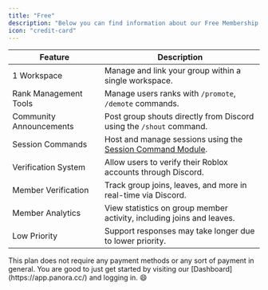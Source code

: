 ---
title: "Free"
description: "Below you can find information about our Free Membership."
icon: "credit-card"
---

| Feature                 | Description                                                                                    |
| ----------------------- | ---------------------------------------------------------------------------------------------- |
| 1 Workspace             | Manage and link your group within a single workspace.                                          |
| Rank Management Tools   | Manage users ranks with `/promote`, `/demote` commands.                                        |
| Community Announcements | Post group shouts directly from Discord using the `/shout` command.                            |
| Session Commands        | Host and manage sessions using the [Session Command Module](/workspace-docs/session-commands). |
| Verification System     | Allow users to verify their Roblox accounts through Discord.                                   |
| Member Verification     | Track group joins, leaves, and more in real-time via Discord.                                  |
| Member Analytics        | View statistics on group member activity, including joins and leaves.                          |
| Low Priority            | Support responses may take longer due to lower priority.                                       |

<Info>
  This plan does not require any payment methods or any sort of payment in
  general. You are good to just get started by visiting our
  [Dashboard](https://app.panora.cc/) and logging in. 😄
</Info>
